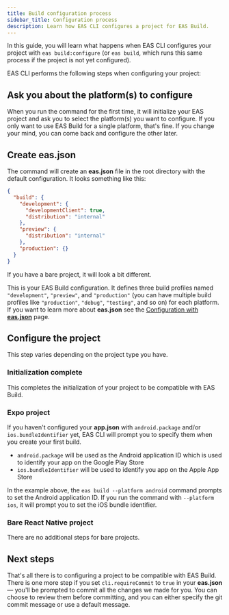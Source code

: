 ```yaml
---
title: Build configuration process
sidebar_title: Configuration process
description: Learn how EAS CLI configures a project for EAS Build.
---
```



In this guide, you will learn what happens when EAS CLI configures your project with `eas build:configure` (or `eas build`, which runs this same process if the project is not yet configured).

EAS CLI performs the following steps when configuring your project:

<Step label="1">

## Ask you about the platform(s) to configure

When you run the command for the first time, it will initialize your EAS project and ask you to select the platform(s) you want to configure. If you only want to use EAS Build for a single platform, that's fine. If you change your mind, you can come back and configure the other later.

<ContentSpotlight
  alt="Terminal running eas build command with platform Android and iOS options available"
  src="/static/images/eas-build/configure/01-configure-platform.png"
/>

</Step>

<Step label="2">

## Create eas.json

The command will create an **eas.json** file in the root directory with the default configuration. It looks something like this:

```json eas.json
{
  "build": {
    "development": {
      "developmentClient": true,
      "distribution": "internal"
    },
    "preview": {
      "distribution": "internal"
    },
    "production": {}
  }
}
```

If you have a bare project, it will look a bit different.

This is your EAS Build configuration. It defines three build profiles named `"development"`, `"preview"`, and `"production"` (you can have multiple build profiles like `"production"`, `"debug"`, `"testing"`, and so on) for each platform. If you want to learn more about **eas.json** see the [Configuration with **eas.json**](/build/eas-json) page.

</Step>

<Step label="3">

## Configure the project

This step varies depending on the project type you have.

<Step label="3.1">

### Initialization complete

This completes the initialization of your project to be compatible with EAS Build.

<ContentSpotlight
  alt="Initialization step complete prompt in eas build:configure"
  src="/static/images/eas-build/configure/02-initialization-complete.png"
/>

</Step>

<Step label="3.2">

### Expo project

If you haven't configured your **app.json** with `android.package` and/or `ios.bundleIdentifier` yet, EAS CLI will prompt you to specify them when you create your first build.

- `android.package` will be used as the Android application ID which is used to identify your app on the Google Play Store
- `ios.bundleIdentifier` will be used to identify you app on the Apple App Store

<ContentSpotlight
  alt="Application identifier prompts in eas build:configure"
  src="/static/images/eas-build/configure/03-configure-app-ids.png"
/>

In the example above, the `eas build --platform android` command prompts to set the Android application ID. If you run the command with `--platform ios`, it will prompt you to set the iOS bundle identifier.

</Step>

<Step label="3.3">

### Bare React Native project

There are no additional steps for bare projects.

</Step>

</Step>

<Step label="4">

## Next steps

That's all there is to configuring a project to be compatible with EAS Build. There is one more step if you set `cli.requireCommit` to `true` in your **eas.json** &mdash; you'll be prompted to commit all the changes we made for you. You can choose to review them before committing, and you can either specify the git commit message or use a default message.

</Step>
